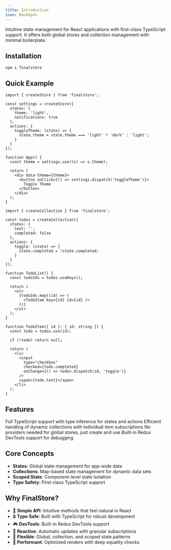 ```yaml
---
title: Introduction
icon: BookOpen
---
```



Intuitive state management for React applications with first-class TypeScript support. It offers both global stores and collection management with minimal boilerplate.

## Installation

```package-install
npm i finalstore
```

## Quick Example

```tsx tab="Store"
import { createStore } from 'finalstore';

const settings = createStore({
  states: {
    theme: 'light',
    notifications: true
  },
  actions: {
    toggleTheme: (state) => {
      state.theme = state.theme === 'light' ? 'dark' : 'light';
    }
  }
});

function App() {
  const theme = settings.use((s) => s.theme);

  return (
    <div data-theme={theme}>
      <button onClick={() => settings.dispatch('toggleTheme')}>
        Toggle Theme
      </button>
    </div>
  );
}
```

```tsx tab="Collection"
import { createCollection } from 'finalstore';

const todos = createCollection({
  states: {
    text: '',
    completed: false
  },
  actions: {
    toggle: (state) => {
      state.completed = !state.completed;
    }
  }
});

function TodoList() {
  const todoIds = todos.useKeys();

  return (
    <ul>
      {todoIds.map((id) => (
        <TodoItem key={id} id={id} />
      ))}
    </ul>
  );
}

function TodoItem({ id }: { id: string }) {
  const todo = todos.use(id);

  if (!todo) return null;

  return (
    <li>
      <input
        type="checkbox"
        checked={todo.completed}
        onChange={() => todos.dispatch(id, 'toggle')}
      />
      <span>{todo.text}</span>
    </li>
  );
}
```

## Features

<Cards>
  <Card title="Type Safety">
    Full TypeScript support with type inference for states and actions
  </Card>
  <Card title="Collection Management">
    Efficient handling of dynamic collections with individual item subscriptions
  </Card>
  <Card title="Zero Config">
    No providers needed for global stores, just create and use
  </Card>
  <Card title="DevTools Integration">
    Built-in Redux DevTools support for debugging
  </Card>
</Cards>

## Core Concepts

- **States**: Global state management for app-wide data
- **Collections**: Map-based state management for dynamic data sets
- **Scoped State**: Component-level state isolation
- **Type Safety**: First-class TypeScript support

## Why FinalStore?

- 🎯 **Simple API**: Intuitive methods that feel natural in React
- 🔒 **Type Safe**: Built with TypeScript for robust development
- 🎮 **DevTools**: Built-in Redux DevTools support
- 🔄 **Reactive**: Automatic updates with granular subscriptions
- 🎨 **Flexible**: Global, collection, and scoped state patterns
- 🚀 **Performant**: Optimized renders with deep equality checks
